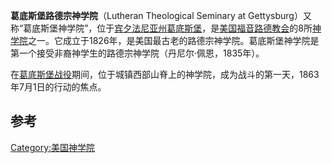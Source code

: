 {{Geobox  | building
|category = [[神学院|神学院]]
|image         = Gburg Seminary NE.JPG
| location          =美国[[宾夕法尼亚州|宾夕法尼亚州]][[葛底斯堡|葛底斯堡]]
| country               = 美国
| state_flag            = 1
| state                 = [[宾夕法尼亚州|宾夕法尼亚州]]
| city_type             = Borough
| city                  = [[葛底斯堡|葛底斯堡]]
| elevation_location   = 61 Seminary Ridge
| elevation_imperial    = 568.1
| elevation_round       = 1
| elevation_note        = <ref name=Elevation_Query>{{cite web |title=X_Value=-77.24433 &Y_Value=39.83162 |url=http://gisdata.usgs.gov/xmlwebservices2/elevation_service.asmx/getElevation?X_Value=-77.2445&Y_Value=39.8316&Elevation_Units=FEET&Source_Layer=-1&Elevation_Only=FALSE |work=[http://gisdata.usgs.gov/xmlwebservices2/elevation_service.asmx?op=getElevation USGS Elevation Web Service Query] |publisher=[[United_States_Geological_Survey|United States Geological Survey]] |accessdate=2011-06-24 |archiveurl=https://web.archive.org/web/20120330131408/http://gisdata.usgs.gov/xmlwebservices2/elevation_service.asmx/getElevation?X_Value=-77.2445&Y_Value=39.8316&Elevation_Units=FEET&Source_Layer=-1&Elevation_Only=FALSE |archivedate=2012-03-30 |deadurl=yes }}</ref>
| lat_d                 = 39.83162
| lat_NS                = N
| long_d                = 77.24433
| long_EW               = W
| coordinates_note      = <ref>Google maps</ref>
|area_type    = Campus
|area_imperial= 52
| area_unit             = acre
| area_note = {<ref>Borough maps of Gettysburg PA and surveys by C.S. Davidson, Engineers</ref>}
| height_imperial       = 125
| height_note           =--教堂尖顶[https://news.google.com/newspapers?id=DIslAAAAIBAJ&sjid=wPIFAAAAIBAJ&pg=1119,5254852&dq=mason+dixon+gettysburg&hl=en]
|population      = 138（学生）<br>10（教职员）
|established = 1826 	
| website   = [http://www.ltsg.edu/ LTSG.edu - Gettysburg Seminary] 	
}}
'''葛底斯堡路德宗神学院'''（Lutheran Theological Seminary at Gettysburg）又称“葛底斯堡神学院”，位于[[宾夕法尼亚州|宾夕法尼亚州]][[葛底斯堡|葛底斯堡]]，是[[美国福音路德教会|美国福音路德教会]]的8所[[神学院|神学院]]之一。它成立于1826年，是美国最古老的路德宗神学院。葛底斯堡神学院是第一个接受非裔神学生的路德宗神学院（丹尼尔·佩恩，1835年）。

在[[葛底斯堡战役|葛底斯堡战役]]期间，位于城镇西部山脊上的神学院，成为战斗的第一天，1863年7月1日的行动的焦点。

==参考==
{{Reflist}}
[[Category:美国神学院|Category:美国神学院]]